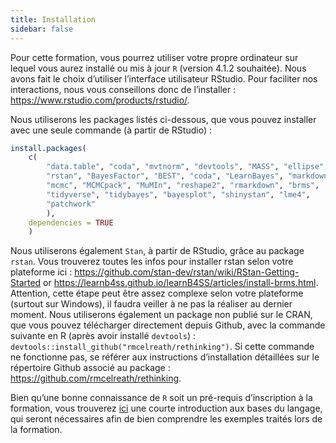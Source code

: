 ```yaml
---
title: Installation
sidebar: false
---
```


Pour cette formation, vous pourrez utiliser votre propre ordinateur sur lequel vous aurez installé ou mis à jour `R` (version 4.1.2 souhaitée). Nous avons fait le choix d'utiliser l'interface utilisateur RStudio. Pour faciliter nos interactions, nous vous conseillons donc de l'installer : <https://www.rstudio.com/products/rstudio/>.

Nous utiliserons les packages listés ci-dessous, que vous pouvez installer avec une seule commande (à partir de RStudio) :

```r
install.packages(
    c(
        "data.table", "coda", "mvtnorm", "devtools", "MASS", "ellipse",
        "rstan", "BayesFactor", "BEST", "coda", "LearnBayes", "markdown",
        "mcmc", "MCMCpack", "MuMIn", "reshape2", "rmarkdown", "brms",
        "tidyverse", "tidybayes", "bayesplot", "shinystan", "lme4",
        "patchwork"
        ),
    dependencies = TRUE
    )
```

Nous utiliserons également `Stan`, à partir de RStudio, grâce au package `rstan`. Vous trouverez toutes les infos pour installer rstan selon votre plateforme ici : <https://github.com/stan-dev/rstan/wiki/RStan-Getting-Started> or <https://learnb4ss.github.io/learnB4SS/articles/install-brms.html>. Attention, cette étape peut être assez complexe selon votre plateforme (surtout sur Windows), il faudra veiller à ne pas la réaliser au dernier moment. Nous utiliserons également un package non publié sur le CRAN, que vous pouvez télécharger directement depuis Github, avec la commande suivante en R (après avoir installé `devtools`) : `devtools::install_github("rmcelreath/rethinking")`. Si cette commande ne fonctionne pas, se référer aux instructions d'installation détaillées sur le répertoire Github associé au package : <https://github.com/rmcelreath/rethinking>.

Bien qu'une bonne connaissance de `R` soit un pré-requis d'inscription à la formation, vous trouverez [ici](https://cran.r-project.org/doc/contrib/Torfs+Brauer-Short-R-Intro.pdf) une courte introduction aux bases du langage, qui seront nécessaires afin de bien comprendre les exemples traités lors de la formation.
